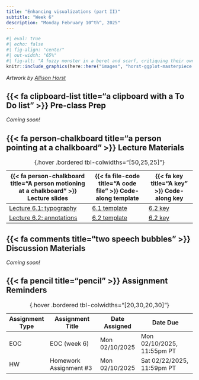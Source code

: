 ```yaml
---
title: "Enhancing visualizations (part II)"
subtitle: "Week 6"
description: "Monday February 10^th^, 2025"
---
```


```r
#| eval: true 
#| echo: false
#| fig-align: "center"
#| out-width: "65%" 
#| fig-alt: "A fuzzy monster in a beret and scarf, critiquing their own column graph on a canvas in front of them while other assistant monsters (also in berets) carry over boxes full of elements that can be used to customize a graph (like themes and geometric shapes). In the background is a wall with framed data visualizations. Stylized text reads 'ggplot2: build a data masterpiece.'"
knitr::include_graphics(here::here("images", "horst-ggplot-masterpiece.png"))
```

:::{.gray-text .center-text}
*Artwork by [Allison Horst](https://allisonhorst.com/){target="_blank"}*
:::

## {{< fa clipboard-list title="a clipboard with a To Do list" >}} Pre-class Prep {#pre-class-prep}

*Coming soon!*

<!-- Please be sure to complete the following before class: -->

<!-- ### A. Install required packages -->

<!-- ```{r} -->
<!-- #| eval: false -->
<!-- #| echo: true -->
<!-- #| code-line-numbers: false -->
<!-- install.packages("monochromeR") # a package for creating monochrome color palettes and easily converting rgba values to hex codes (and also some other useful functions) -->
<!-- install.packages("showtext") # for using fonts more easily in R graphs -->
<!-- install.packages("ggtext") # improved text rendering support for ggplot2 -->
<!-- install.packages("ggrepel") # ggplot2 extension to repel overlapping labels -->
<!-- install.packages("googlesheets4") # provides an R interface to Google Sheets via the Sheets API v4 -->
<!-- ``` -->

<!-- ### B. Download Data -->

<!-- In case we have trouble with the `{googlesheets4}` API, you can download and read in the following data files as normal (i.e. using `readr::read_csv()`): -->

<!-- - [metabolism-foraging-data.csv](https://drive.google.com/file/d/1NQV40ZHVkPUNA6FeFFQR0OxqYM4trM3w/view?usp=sharing) -->
<!-- - [mono.csv](https://drive.google.com/file/d/13chLNHTLd0GRCFl-7OB921FzOKc6I-GK/view?usp=sharing) -->

<!-- If you choose (or need) to download and read in these files, be sure to save them to your class repo at `~/week6/data/`. -->

<!-- ### C. Download Font Awesome fonts -->

<!-- In addition to using Google Fonts in our ggplots, we will also be using some [Font Awesome](https://fontawesome.com/) icons! To do so, you'll need to download the Font Awesome font files and save them to your class repo. Do so by following these steps: -->

<!-- 1. **Download Font Awesome fonts:** Go to <https://fontawesome.com/download> and download the latest release available. Choose the **Free For Desktop** option. -->
<!-- 2. **Unzip the downloaded file:** You should see a folder inside called `otfs/` -- this contains three `.otf` files (aka OpenType font format files) -->
<!-- 3. **Copy the three `.otf` files to your class repo:** I recommend creating a `fonts/` folder inside your root directory, and dropping all three of them in there (e.g. `~/fonts/*.otf`) -->

## {{< fa person-chalkboard title="a person pointing at a chalkboard" >}} Lecture Materials {#lecture-materials}

| {{< fa person-chalkboard title="A person motioning at a chalkboard" >}} Lecture slides   | {{< fa file-code title="A code file" >}} Code-along template | {{< fa key title="A key" >}} Code-along key |
|------------------------------------------------------------------------------------------|--------------------------------------------------------------|---------------------------------------------------|
| [Lecture 6.1: typography](lecture-slides/lecture6.1-typography-slides.qmd){target="_blank"}  | [6.1 template](){target="_blank"} | [6.2 key](){target="_blank"} |
| [Lecture 6.2: annotations](lecture-slides/lecture6.2-annotations-slides.qmd){target="_blank"} | [6.2 template](){target="_blank"} | [6.2 key](){target="_blank"} |
: {.hover .bordered tbl-colwidths="[50,25,25]"} 

## {{< fa comments title="two speech bubbles" >}} Discussion Materials {#discussion-materials}

*Coming soon!*

<!-- This week, you'll move beyond the fundamental graphic forms that we covered in lecture and discuss some advanced chart types. These are great options to keep in mind as you continue working on your final project ([HW #4](https://samanthacsik.github.io/EDS-240-data-viz/assignments/HW4.html))! -->

<!-- ::: {.center-text} -->
<!-- [{{< fa person-chalkboard title="A person motioning at a chalkboard" >}} Week 6 discussion slides](https://docs.google.com/presentation/d/10tk6XawtK0GD-XU4VCkupTOBK4tFW0JamKUeufiqlL0/edit#slide=id.p){.btn role="button" target="_blank"}  -->
<!-- ::: -->

## {{< fa pencil title="pencil" >}} Assignment Reminders {#assignment-reminders}

| Assignment Type | Assignment Title        | Date Assigned  | Date Due                   |
|-----------------|-------------------------|----------------|----------------------------|
| EOC             | EOC (week 6)            | Mon 02/10/2025 | Mon 02/10/2025, 11:55pm PT |
| HW              | Homework Assignment #3  | Mon 02/10/2025 | Sat 02/22/2025, 11:59pm PT |
: {.hover .bordered tbl-colwidths="[20,30,20,30]"}

<!-- | Assignment Type | Assignment Title                                     | Date Assigned  | Date Due                   | -->
<!-- |-----------------|------------------------------------------------------|----------------|----------------------------| -->
<!-- | EOC             | [EOC (week 6)](https://forms.gle/inCUJQHNCRVbcBBQ6)  | Mon 02/10/2025 | Mon 02/10/2025, 11:55pm PT | -->
<!-- | HW              | [Homework Assignment #3](assignments/HW3.qmd)        | Mon 02/10/2025 | Sat 02/22/2025, 11:59pm PT | -->
<!-- : {.hover .bordered tbl-colwidths="[20,30,20,30]"} -->

